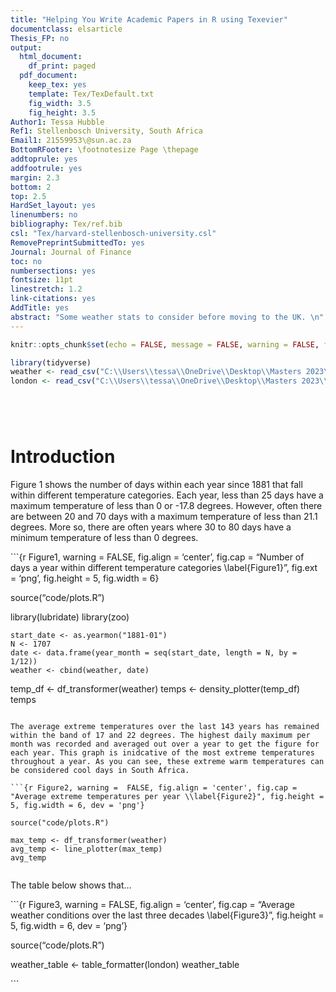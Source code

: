 ```yaml
---
title: "Helping You Write Academic Papers in R using Texevier"
documentclass: elsarticle
Thesis_FP: no
output:
  html_document:
    df_print: paged
  pdf_document:
    keep_tex: yes
    template: Tex/TexDefault.txt
    fig_width: 3.5
    fig_height: 3.5
Author1: Tessa Hubble
Ref1: Stellenbosch University, South Africa
Email1: 21559953\@sun.ac.za
BottomRFooter: \footnotesize Page \thepage
addtoprule: yes
addfootrule: yes
margin: 2.3
bottom: 2
top: 2.5
HardSet_layout: yes
linenumbers: no
bibliography: Tex/ref.bib
csl: "Tex/harvard-stellenbosch-university.csl"
RemovePreprintSubmittedTo: yes
Journal: Journal of Finance
toc: no
numbersections: yes
fontsize: 11pt
linestretch: 1.2
link-citations: yes
AddTitle: yes
abstract: "Some weather stats to consider before moving to the UK. \n"
---
```




```r
knitr::opts_chunk$set(echo = FALSE, message = FALSE, warning = FALSE, fig.width = 6, fig.height = 5, fig.pos="H", fig.pos = 'H')

library(tidyverse)
weather <- read_csv("C:\\Users\\tessa\\OneDrive\\Desktop\\Masters 2023\\Data science\\Exam\\21559953\\Question_2\\data\\UKMonthly_Detailed.csv")
london <- read_csv("C:\\Users\\tessa\\OneDrive\\Desktop\\Masters 2023\\Data science\\Exam\\21559953\\Question_2\\data\\london_weather.csv")



 

```


<!-- ############################## -->
<!-- # Start Writing here: -->
<!-- ############################## -->

# Introduction \label{Introduction}

Figure 1 shows the number of days within each year since 1881 that fall within different temperature categories. Each year, less than 25 days have a maximum temperature of less than 0 or -17.8 degrees. However, often there are between 20 and 70 days with a maximum temperature of less than 21.1 degrees. More so, there are often years where 30 to 80 days have a minimum temperature of less than 0 degrees. 


```{r Figure1,  warning =  FALSE, fig.align = 'center', fig.cap = "Number of days a year within different temperature categories \\label{Figure1}", fig.ext = 'png', fig.height = 5, fig.width = 6}
 
source("code/plots.R")

library(lubridate)
library(zoo)

    start_date <- as.yearmon("1881-01")
    N <- 1707
    date <- data.frame(year_month = seq(start_date, length = N, by = 1/12))
    weather <- cbind(weather, date)
    
temp_df <- df_transformer(weather)
temps <- density_plotter(temp_df)
temps


```

The average extreme temperatures over the last 143 years has remained within the band of 17 and 22 degrees. The highest daily maximum per month was recorded and averaged out over a year to get the figure for each year. This graph is inidcative of the most extreme temperatures throughout a year. As you can see, these extreme warm temperatures can be considered cool days in South Africa. 

```{r Figure2, warning =  FALSE, fig.align = 'center', fig.cap = "Average extreme temperatures per year \\label{Figure2}", fig.height = 5, fig.width = 6, dev = 'png'}

source("code/plots.R")

max_temp <- df_transformer(weather)
avg_temp <- line_plotter(max_temp)
avg_temp


```

The table below shows that...

```{r Figure3, warning =  FALSE, fig.align = 'center', fig.cap = "Average weather conditions over the last three decades \\label{Figure3}", fig.height = 5, fig.width = 6, dev = 'png'}

source("code/plots.R")

weather_table <- table_formatter(london)
weather_table


```


